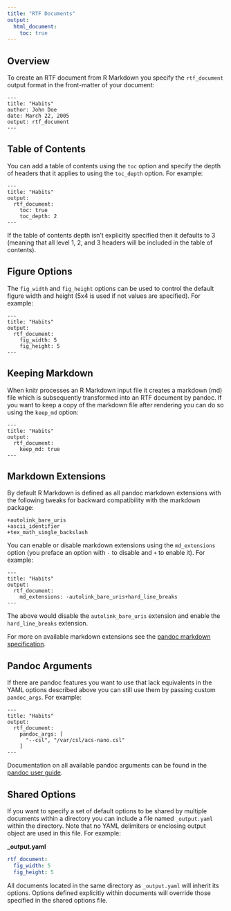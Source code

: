 ```yaml
---
title: "RTF Documents"
output:
  html_document:
    toc: true
---
```


## Overview

To create an RTF document from R Markdown you specify the `rtf_document` output format in the front-matter of your document:

    ---
    title: "Habits"
    author: John Doe
    date: March 22, 2005
    output: rtf_document
    ---

## Table of Contents

You can add a table of contents using the `toc` option and specify the depth of headers that it applies to using the `toc_depth` option. For example:

    ---
    title: "Habits"
    output:
      rtf_document:
        toc: true
        toc_depth: 2
    ---

If the table of contents depth isn't explicitly specified then it defaults to 3 (meaning that all level 1, 2, and 3 headers will be included in the table of contents).

## Figure Options

The `fig_width` and  `fig_height` options can be used to control the default figure width and height (5x4 is used if not values are specified). For example:

    ---
    title: "Habits"
    output:
      rtf_document:
        fig_width: 5
        fig_height: 5
    ---

## Keeping Markdown

When knitr processes an R Markdown input file it creates a markdown (md) file which is subsequently transformed into an RTF document by pandoc. If you want to keep a copy of the markdown file after rendering you can do so using the `keep_md` option:

    ---
    title: "Habits"
    output:
      rtf_document:
        keep_md: true
    ---

## Markdown Extensions

By default R Markdown is defined as all pandoc markdown extensions with the following tweaks for backward compatibility with the markdown package:

```
+autolink_bare_uris
+ascii_identifier
+tex_math_single_backslash
```

You can enable or disable markdown extensions using the `md_extensions` option (you preface an option with `-` to disable and `+` to enable it). For example:

    ---
    title: "Habits"
    output:
      rtf_document:
        md_extensions: -autolink_bare_uris+hard_line_breaks
    ---

The above would disable the `autolink_bare_uris` extension and enable the `hard_line_breaks` extension. 

For more on available markdown extensions see the [pandoc markdown specification](http://pandoc.org/README.html#pandocs-markdown).


## Pandoc Arguments

If there are pandoc features you want to use that lack equivalents in the YAML options described above you can still use them by passing custom `pandoc_args`. For example:

    ---
    title: "Habits"
    output:
      rtf_document:
        pandoc_args: [
          "--csl", "/var/csl/acs-nano.csl"
        ]
    ---

Documentation on all available pandoc arguments can be found in the [pandoc user guide](http://johnmacfarlane.net/pandoc/README.html#options).

## Shared Options

If you want to specify a set of default options to be shared by multiple documents within a directory you can include a file named `_output.yaml` within the directory. Note that no YAML delimiters or enclosing output object are used in this file. For example:

**\_output.yaml**

```yaml
rtf_document:
  fig_width: 5
  fig_height: 5
```

All documents located in the same directory as `_output.yaml` will inherit its options. Options defined explicitly within documents will override those specified in the shared options file.



